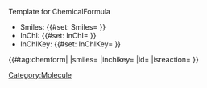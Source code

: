 <noinclude>Template for ChemicalFormula</noinclude>
‎<includeonly>
* Smiles: {{#set: Smiles={{{smiles}}} }} {{{smiles}}}
* InChI: {{#set: InChI={{{inchi}}} }} {{{inchi}}}
* InChIKey: {{#set: InChIKey={{{inchikey}}} }} {{{inchikey}}}
{{#tag:chemform|
{{{molOrRxn}}}
|smiles={{{smiles}}}
|inchikey={{{inchikey}}}
|id={{{chemFormId}}}
|isreaction={{{isreaction}}}
}}
{{DISPLAYTITLE:{{{smiles}}} }}
[[Category:Molecule]]
‎<includeonly>

